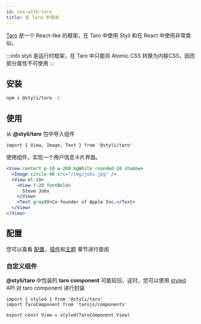 ```yaml
---
id: use-with-taro
title: 在 Taro 中使用
---
```


[Taro](https://taro-docs.jd.com/taro/docs/README/index.html) 是一个 React-like 的框架，在 Taro 中使用 Styli 和在 React 中使用非常类似。

:::info
styli 是运行时框架，在 Taro 中只能将 Atomic CSS 转换为内联CSS，因而部分属性不可使用
:::

## 安装

```bash
npm i @styli/taro -S
```

## 使用

从 **@styli/taro** 包中导入组件

```tsx
import { View, Image, Text } from '@styli/taro'
```

使用组件，实现一个用户信息卡片界面。

```jsx live
<View centerY p-10 w-260 bgWhite rounded-10 shadow>
  <Image circle-48 src="/img/jobs.jpg" />
  <View ml-10>
    <View f-20 fontBold>
      Steve Jobs
    </View>
    <Text gray80>Co-founder of Apple Inc.</Text>
  </View>
</View>
```

## 配置

您可以查看 [配置](config)，[插件](plugin)和[主题](theme) 章节进行查阅

### 自定义组件

**@styli/taro** 中包装的 **taro component** 可能较旧，这时，您可以使用 [styled](styled) API 对 taro component 进行封装

```tsx
import { styled } from '@styli/taro'
import TaroComponent from 'tarojs/components'

export const View = styled(TaroComponent.View)
```
